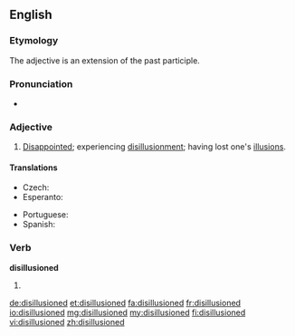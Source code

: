 ==English==

===Etymology===
The adjective is an extension of the past participle.

===Pronunciation===
* {{a|UK}} {{IPA|/dɪs.ɪˈluːʒənd/}}

===Adjective===
{{en-adj}}

# [[disappointed|Disappointed]]; experiencing [[disillusionment]]; having lost one's [[illusion]]s.

====Translations====
{{trans-top|Experiencing disillusionment}}
* Czech: {{t-|cs|rozčarovaný}}
* Esperanto: {{t-|eo|seniluziigata}}
{{trans-mid}}
* Portuguese: {{t-|pt|desiludido}}
* Spanish: {{t-|es|desilusionado}}
{{trans-bottom}}

===Verb===
'''disillusioned'''

# {{past of|disillusion}}

[[de:disillusioned]]
[[et:disillusioned]]
[[fa:disillusioned]]
[[fr:disillusioned]]
[[io:disillusioned]]
[[mg:disillusioned]]
[[my:disillusioned]]
[[fi:disillusioned]]
[[vi:disillusioned]]
[[zh:disillusioned]]